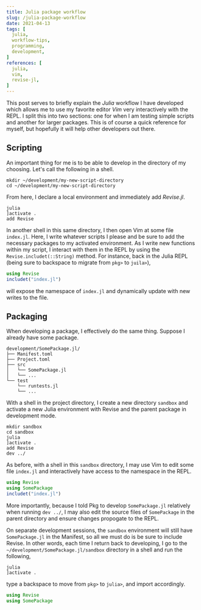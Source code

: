 ```yaml
---
title: Julia package workflow
slug: /julia-package-workflow
date: 2021-04-13
tags: [
  julia,
  workflow-tips,
  programming,
  development,
]
references: [
  julia,
  vim,
  revise-jl,
]
---
```



This post serves to briefly explain the <Cite bibKey="julia">Julia</Cite> workflow I have developed which allows me to use my favorite editor <Cite bibKey="vim">Vim</Cite> very interactively with the REPL.
I split this into two sections: one for when I am testing simple scripts and another for larger packages.
This is of course a quick reference for myself, but hopefully it will help other developers out there.

## Scripting

An important thing for me is to be able to develop in the directory of my choosing.
Let's call the following in a shell.

```shell
mkdir ~/development/my-new-script-directory
cd ~/development/my-new-script-directory
```

From here, I declare a local environment and immediately add <Cite bibKey="revise-jl">Revise.jl</Cite>.

```shell
julia
]activate .
add Revise
```

In another shell in this same directory, I then open Vim at some file `index.jl`.
Here, I write whatever scripts I please and be sure to add the necessary packages to my activated environment.
As I write new functions within my script, I interact with them in the REPL by using the `Revise.includet(::String)` method.
For instance, back in the Julia REPL (being sure to backspace to migrate from `pkg>` to `juila>`),

```julia
using Revise
includet("index.jl")
```

will expose the namespace of `index.jl` and dynamically update with new writes to the file.

## Packaging

When developing a package, I effectively do the same thing.
Suppose I already have some package.

```
development/SomePackage.jl/
├── Manifest.toml
├── Project.toml
├── src
│   └── SomePackage.jl
│   └── ...
└── test
    └── runtests.jl
    └── ...
```

With a shell in the project directory, I create a new directory `sandbox` and activate a new Julia environment with Revise and the parent package in development mode.

```shell
mkdir sandbox
cd sandbox
julia
]activate .
add Revise
dev ../
```

As before, with a shell in this `sandbox` directory, I may use Vim to edit some file `index.jl` and interactively have access to the namespace in the REPL.

```julia
using Revise
using SomePackage
includet("index.jl")
```


More importantly, because I told Pkg to develop `SomePackage.jl` relatively when running `dev ../`, I may also edit the source files of `SomePackage` in the parent directory and ensure changes propogate to the REPL.

On separate development sessions, the `sandbox` environment will still have `SomePackage.jl` in the Manifest, so all we must do is be sure to include Revise.
In other words, each time I return back to developing, I go to the `~/development/SomePackage.jl/sandbox` directory in a shell and run the following,

```shell
julia
]activate .
```

type a backspace to move from `pkg>` to `julia>`, and import accordingly.

```julia
using Revise
using SomePackage
```

